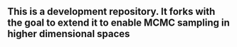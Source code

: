 ## This is a development repository. It forks \href{https://github.com/danddr/USE/}{USE it} with the goal to extend it to enable MCMC sampling in higher dimensional spaces
